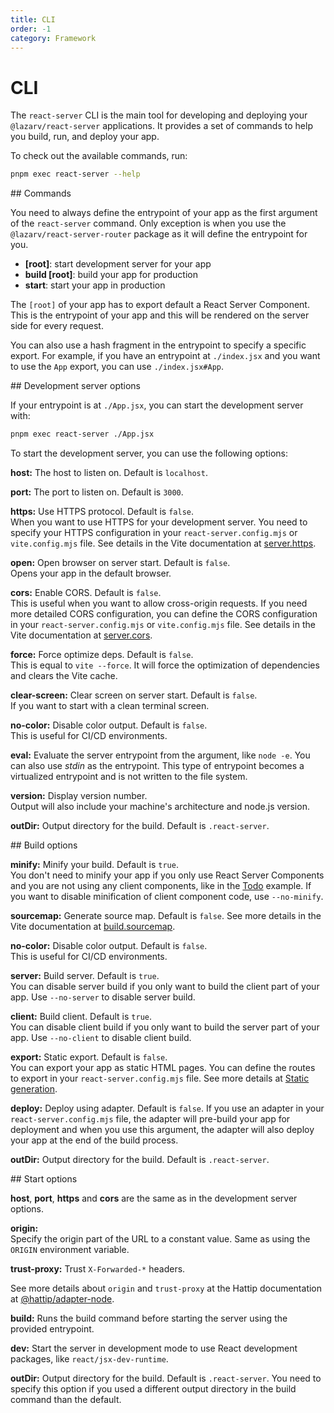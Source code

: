 ```yaml
---
title: CLI
order: -1
category: Framework
---
```



# CLI

The `react-server` CLI is the main tool for developing and deploying your `@lazarv/react-server` applications. It provides a set of commands to help you build, run, and deploy your app.

To check out the available commands, run:

```sh
pnpm exec react-server --help
```

<Link name="commands">
## Commands
</Link>

You need to always define the entrypoint of your app as the first argument of the `react-server` command. Only exception is when you use the `@lazarv/react-server-router` package as it will define the entrypoint for you.

- **[root]**: start development server for your app
- **build [root]**: build your app for production
- **start**: start your app in production

The `[root]` of your app has to export default a React Server Component. This is the entrypoint of your app and this will be rendered on the server side for every request.

You can also use a hash fragment in the entrypoint to specify a specific export. For example, if you have an entrypoint at `./index.jsx` and you want to use the `App` export, you can use `./index.jsx#App`.

<Link name="development-server-options">
## Development server options
</Link>

If your entrypoint is at `./App.jsx`, you can start the development server with:

```sh
pnpm exec react-server ./App.jsx
```

To start the development server, you can use the following options:

**host:** The host to listen on. Default is `localhost`.

**port:** The port to listen on. Default is `3000`.

**https:** Use HTTPS protocol. Default is `false`.  
When you want to use HTTPS for your development server. You need to specify your HTTPS configuration in your `react-server.config.mjs` or `vite.config.mjs` file. See details in the Vite documentation at [server.https](https://vitejs.dev/config/server-options.html#server-https).

**open:** Open browser on server start. Default is `false`.  
Opens your app in the default browser.

**cors:** Enable CORS. Default is `false`.  
This is useful when you want to allow cross-origin requests. If you need more detailed CORS configuration, you can define the CORS configuration in your `react-server.config.mjs` or `vite.config.mjs` file. See details in the Vite documentation at [server.cors](https://vitejs.dev/config/server-options.html#server-cors).

**force:** Force optimize deps. Default is `false`.  
This is equal to `vite --force`. It will force the optimization of dependencies and clears the Vite cache.

**clear-screen:** Clear screen on server start. Default is `false`.  
If you want to start with a clean terminal screen.

**no-color:** Disable color output. Default is `false`.  
This is useful for CI/CD environments.

**eval:** Evaluate the server entrypoint from the argument, like `node -e`. You can also use _stdin_ as the entrypoint. This type of entrypoint becomes a virtualized entrypoint and is not written to the file system.

**version:** Display version number.  
Output will also include your machine's architecture and node.js version.

**outDir:** Output directory for the build. Default is `.react-server`.

<Link name="build-options">
## Build options
</Link>

**minify:** Minify your build. Default is `true`.  
You don't need to minify your app if you only use React Server Components and you are not using any client components, like in the [Todo](https://github.com/lazarv/react-server/tree/main/examples/todo) example. If you want to disable minification of client component code, use `--no-minify`.

**sourcemap:** Generate source map. Default is `false`.
See more details in the Vite documentation at [build.sourcemap](https://vitejs.dev/config/build-options.html#build-sourcemap).

**no-color:** Disable color output. Default is `false`.  
This is useful for CI/CD environments.

**server:** Build server. Default is `true`.  
You can disable server build if you only want to build the client part of your app. Use `--no-server` to disable server build.

**client:** Build client. Default is `true`.  
You can disable client build if you only want to build the server part of your app. Use `--no-client` to disable client build.

**export:** Static export. Default is `false`.  
You can export your app as static HTML pages. You can define the routes to export in your `react-server.config.mjs` file. See more details at [Static generation](/router/static).

**deploy:** Deploy using adapter. Default is `false`.
If you use an adapter in your `react-server.config.mjs` file, the adapter will pre-build your app for deployment and when you use this argument, the adapter will also deploy your app at the end of the build process.

**outDir:** Output directory for the build. Default is `.react-server`.

<Link name="start-options">
## Start options
</Link>

**host**, **port**, **https** and **cors** are the same as in the development server options.

**origin:**  
Specify the origin part of the URL to a constant value. Same as using the `ORIGIN` environment variable.

**trust-proxy:**
Trust `X-Forwarded-*` headers.

See more details about `origin` and `trust-proxy` at the Hattip documentation at [@hattip/adapter-node](https://github.com/hattipjs/hattip/tree/main/packages/adapter/adapter-node#api).

**build:**
Runs the build command before starting the server using the provided entrypoint.

**dev:**
Start the server in development mode to use React development packages, like `react/jsx-dev-runtime`.

**outDir:** Output directory for the build. Default is `.react-server`. You need to specify this option if you used a different output directory in the build command than the default.